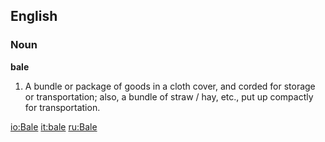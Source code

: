 ==English==

===Noun===

'''bale'''

#A bundle or package of goods in a cloth cover, and corded for storage or transportation; also, a bundle of straw / hay, etc., put up compactly for transportation.

[[io:Bale]]
[[it:bale]]
[[ru:Bale]]